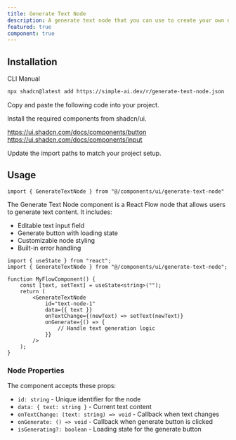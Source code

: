 ```yaml
---
title: Generate Text Node
description: A generate text node that you can use to create your own nodes
featured: true
component: true
---
```


<ComponentPreview name="generate-text-node-demo" description="A generate text node that you can use to create your own nodes" />

## Installation

<Tabs defaultValue="cli">

<TabsList>
  <TabsTrigger value="cli">CLI</TabsTrigger>
  <TabsTrigger value="manual">Manual</TabsTrigger>
</TabsList>
<TabsContent value="cli">

```bash
npx shadcn@latest add https://simple-ai.dev/r/generate-text-node.json
```

</TabsContent>

<TabsContent value="manual">

<Steps>

<Step>Copy and paste the following code into your project.</Step>

<ComponentSource name="generate-text-node" />

<Step>Install the required components from shadcn/ui.</Step>

<a href="https://ui.shadcn.com/docs/components/button">https://ui.shadcn.com/docs/components/button</a>
<a href="https://ui.shadcn.com/docs/components/input">https://ui.shadcn.com/docs/components/input</a>

<Step>Update the import paths to match your project setup.</Step>

</Steps>

</TabsContent>

</Tabs>

## Usage

```tsx
import { GenerateTextNode } from "@/components/ui/generate-text-node"
```

The Generate Text Node component is a React Flow node that allows users to generate text content. It includes:

- Editable text input field
- Generate button with loading state
- Customizable node styling
- Built-in error handling

```tsx
import { useState } from "react";
import { GenerateTextNode } from "@/components/ui/generate-text-node";

function MyFlowComponent() {
    const [text, setText] = useState<string>("");
    return (
        <GenerateTextNode
            id="text-node-1"
            data={{ text }}
            onTextChange={(newText) => setText(newText)}
            onGenerate={() => {
                // Handle text generation logic
            }}
        />
    );
}
```

### Node Properties

The component accepts these props:

- `id: string` - Unique identifier for the node
- `data: { text: string }` - Current text content
- `onTextChange: (text: string) => void` - Callback when text changes
- `onGenerate: () => void` - Callback when generate button is clicked
- `isGenerating?: boolean` - Loading state for the generate button
